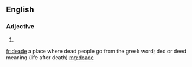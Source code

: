 ==English==

===Adjective===
{{head|en|adjective}}

# {{obsolete spelling of|dead}}

[[fr:deade]] a place where dead people go from the greek word; ded or deed meaning (life after death)
[[mg:deade]]